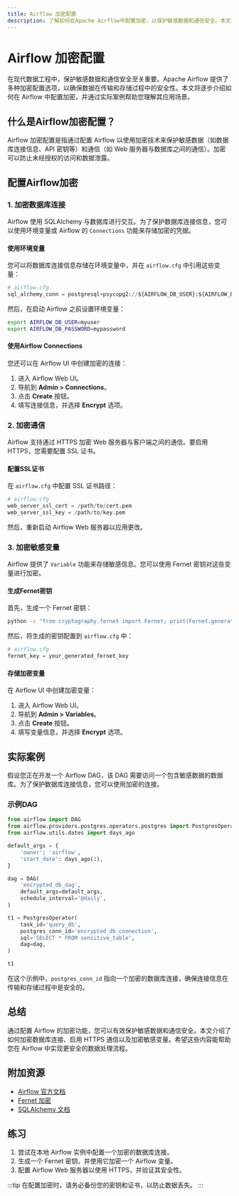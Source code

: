 ```yaml
---
title: Airflow 加密配置
description: 了解如何在Apache Airflow中配置加密，以保护敏感数据和通信安全。本文适合初学者，涵盖基本概念、配置步骤和实际案例。
---
```


# Airflow 加密配置

在现代数据工程中，保护敏感数据和通信安全至关重要。Apache Airflow 提供了多种加密配置选项，以确保数据在传输和存储过程中的安全性。本文将逐步介绍如何在 Airflow 中配置加密，并通过实际案例帮助您理解其应用场景。

## 什么是Airflow加密配置？

Airflow 加密配置是指通过配置 Airflow 以使用加密技术来保护敏感数据（如数据库连接信息、API 密钥等）和通信（如 Web 服务器与数据库之间的通信）。加密可以防止未经授权的访问和数据泄露。

## 配置Airflow加密

### 1. 加密数据库连接

Airflow 使用 SQLAlchemy 与数据库进行交互。为了保护数据库连接信息，您可以使用环境变量或 Airflow 的 `Connections` 功能来存储加密的凭据。

#### 使用环境变量

您可以将数据库连接信息存储在环境变量中，并在 `airflow.cfg` 中引用这些变量：

```python
# airflow.cfg
sql_alchemy_conn = postgresql+psycopg2://${AIRFLOW_DB_USER}:${AIRFLOW_DB_PASSWORD}@localhost:5432/airflow
```

然后，在启动 Airflow 之前设置环境变量：

```bash
export AIRFLOW_DB_USER=myuser
export AIRFLOW_DB_PASSWORD=mypassword
```

#### 使用Airflow Connections

您还可以在 Airflow UI 中创建加密的连接：

1. 进入 Airflow Web UI。
2. 导航到 **Admin > Connections**。
3. 点击 **Create** 按钮。
4. 填写连接信息，并选择 **Encrypt** 选项。

### 2. 加密通信

Airflow 支持通过 HTTPS 加密 Web 服务器与客户端之间的通信。要启用 HTTPS，您需要配置 SSL 证书。

#### 配置SSL证书

在 `airflow.cfg` 中配置 SSL 证书路径：

```python
# airflow.cfg
web_server_ssl_cert = /path/to/cert.pem
web_server_ssl_key = /path/to/key.pem
```

然后，重新启动 Airflow Web 服务器以应用更改。

### 3. 加密敏感变量

Airflow 提供了 `Variable` 功能来存储敏感信息。您可以使用 Fernet 密钥对这些变量进行加密。

#### 生成Fernet密钥

首先，生成一个 Fernet 密钥：

```bash
python -c "from cryptography.fernet import Fernet; print(Fernet.generate_key().decode())"
```

然后，将生成的密钥配置到 `airflow.cfg` 中：

```python
# airflow.cfg
fernet_key = your_generated_fernet_key
```

#### 存储加密变量

在 Airflow UI 中创建加密变量：

1. 进入 Airflow Web UI。
2. 导航到 **Admin > Variables**。
3. 点击 **Create** 按钮。
4. 填写变量信息，并选择 **Encrypt** 选项。

## 实际案例

假设您正在开发一个 Airflow DAG，该 DAG 需要访问一个包含敏感数据的数据库。为了保护数据库连接信息，您可以使用加密的连接。

### 示例DAG

```python
from airflow import DAG
from airflow.providers.postgres.operators.postgres import PostgresOperator
from airflow.utils.dates import days_ago

default_args = {
    'owner': 'airflow',
    'start_date': days_ago(1),
}

dag = DAG(
    'encrypted_db_dag',
    default_args=default_args,
    schedule_interval='@daily',
)

t1 = PostgresOperator(
    task_id='query_db',
    postgres_conn_id='encrypted_db_connection',
    sql='SELECT * FROM sensitive_table',
    dag=dag,
)

t1
```

在这个示例中，`postgres_conn_id` 指向一个加密的数据库连接，确保连接信息在传输和存储过程中是安全的。

## 总结

通过配置 Airflow 的加密功能，您可以有效保护敏感数据和通信安全。本文介绍了如何加密数据库连接、启用 HTTPS 通信以及加密敏感变量。希望这些内容能帮助您在 Airflow 中实现更安全的数据处理流程。

## 附加资源

- [Airflow 官方文档](https://airflow.apache.org/docs/)
- [Fernet 加密](https://cryptography.io/en/latest/fernet/)
- [SQLAlchemy 文档](https://www.sqlalchemy.org/)

## 练习

1. 尝试在本地 Airflow 实例中配置一个加密的数据库连接。
2. 生成一个 Fernet 密钥，并使用它加密一个 Airflow 变量。
3. 配置 Airflow Web 服务器以使用 HTTPS，并验证其安全性。

:::tip
在配置加密时，请务必备份您的密钥和证书，以防止数据丢失。
:::
